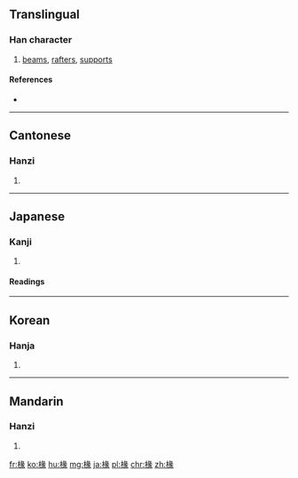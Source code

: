 ==Translingual==

===Han character===
{{Han char|rn=75|rad=木|as=09|sn=13|four=47932|canj=DVNO|ids=⿰木彖}}

# [[beam]]s, [[rafter]]s, [[support]]s

====References====
* {{Han ref|kx=0538.050|dkj=15087|dj=0925.180|hdz=21259.020|uh=693D|ud=26941|bh=DDDC|bd=56796}}

----

==Cantonese==

===Hanzi===
{{yue-hanzi|jyut=[[cyun4]]|y=chyun4}}

# {{defn|lang=yue|sort=木09}}

----

==Japanese==

===Kanji===
{{ja-kanji|grade=|rs=木09}}

# {{defn|lang=ja|sort=木09}}

====Readings====
{{ja-readings|goon=[[でん]] (den)|kanon=[[てん]] (ten)|kun=[[たるき]] (taruki)}}

----

==Korean==

===Hanja===
{{ko-hanja|hangeul=[[연]], [[전]]|eumhun=|rv=yeon, jeon|mr=yŏn, chŏn|y=yen, cen}}

# {{defn|lang=ko|sort=木09}}

----

==Mandarin==

===Hanzi===
{{cmn-hanzi|pin=[[chuán]] ([[chuan2]])|wg=ch'uan<sup>2</sup>}}

# {{defn|lang=cmn|sort=木09}}

[[fr:椽]]
[[ko:椽]]
[[hu:椽]]
[[mg:椽]]
[[ja:椽]]
[[pl:椽]]
[[chr:椽]]
[[zh:椽]]
